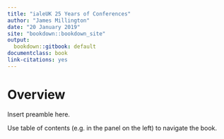 ```yaml
---
title: "ialeUK 25 Years of Conferences"
author: "James Millington"
date: "20 January 2019"
site: "bookdown::bookdown_site"
output:
  bookdown::gitbook: default
documentclass: book
link-citations: yes
---
```


# Overview

Insert preamble here. 

Use table of contents (e.g. in the panel on the left) to navigate the book. 